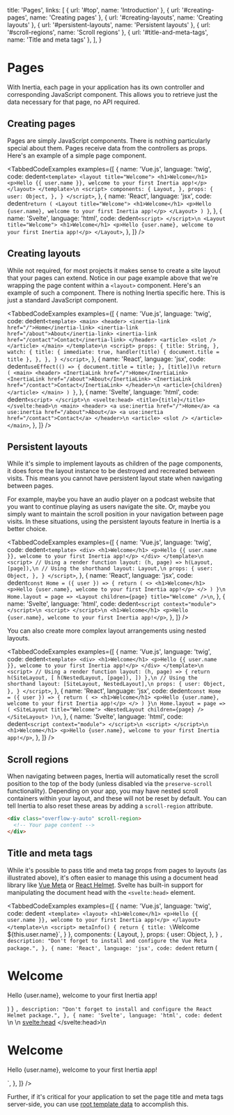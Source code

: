 
  title: 'Pages',
  links: [
    { url: '#top', name: 'Introduction' },
    { url: '#creating-pages', name: 'Creating pages' },
    { url: '#creating-layouts', name: 'Creating layouts' },
    { url: '#persistent-layouts', name: 'Persistent layouts' },
    { url: '#scroll-regions', name: 'Scroll regions' },
    { url: '#title-and-meta-tags', name: 'Title and meta tags' },
  ],
}

# Pages

With Inertia, each page in your application has its own controller and corresponding JavaScript component. This allows you to retrieve just the data necessary for that page, no API required.

## Creating pages

Pages are simply JavaScript components. There is nothing particularly special about them. Pages receive data from the controllers as props. Here's an example of a simple page component.

<TabbedCodeExamples
  examples={[
    {
      name: 'Vue.js',
      language: 'twig',
      code: dedent`
        <template>
          <layout title="Welcome">
            <h1>Welcome</h1>
            <p>Hello {{ user.name }}, welcome to your first Inertia app!</p>
          </layout>
        </template>\n
        <script>
            components: {
              Layout,
            },
            props: {
              user: Object,
            },
          }
        </script>
      `,
    },
    {
      name: 'React',
      language: 'jsx',
      code: dedent`
          return (
            <Layout title="Welcome">
              <h1>Welcome</h1>
              <p>Hello {user.name}, welcome to your first Inertia app!</p>
            </Layout>
          )
        }
      `,
    },
    {
      name: 'Svelte',
      language: 'html',
      code: dedent`
        <script>
        </script>\n
        <Layout title="Welcome">
          <h1>Welcome</h1>
          <p>Hello {user.name}, welcome to your first Inertia app!</p>
        </Layout>
      `,
    },
  ]}
/>

## Creating layouts

While not required, for most projects it makes sense to create a site layout that your pages can extend. Notice in our page example above that we're wrapping the page content within a `<layout>` component. Here's an example of such a component. There is nothing Inertia specific here. This is just a standard JavaScript component.

<TabbedCodeExamples
  examples={[
    {
      name: 'Vue.js',
      language: 'twig',
      code: dedent`
        <template>
          <main>
            <header>
              <inertia-link href="/">Home</inertia-link>
              <inertia-link href="/about">About</inertia-link>
              <inertia-link href="/contact">Contact</inertia-link>
            </header>
            <article>
              <slot />
            </article>
          </main>
        </template>\n
        <script>
            props: {
              title: String,
            },
            watch: {
              title: {
                immediate: true,
                handler(title) {
                  document.title = title
                },
              },
            },
          }
        </script>
      `,
    },
    {
      name: 'React',
      language: 'jsx',
      code: dedent`
          useEffect(() => {
            document.title = title;
          }, [title])\n
          return (
            <main>
              <header>
                <InertiaLink href="/">Home</InertiaLink>
                <InertiaLink href="/about">About</InertiaLink>
                <InertiaLink href="/contact">Contact</InertiaLink>
              </header>\n
              <article>{children}</article>
            </main>
          )
        }
      `,
    },
    {
      name: 'Svelte',
      language: 'html',
      code: dedent`
        <script>
        </script>\n
        <svelte:head>
            <title>{title}</title>
        </svelte:head>\n
        <main>
          <header>
            <a use:inertia href="/">Home</a>
            <a use:inertia href="/about">About</a>
            <a use:inertia href="/contact">Contact</a>
          </header>\n
          <article>
            <slot />
          </article>
        </main>
      `,
    },
  ]}
/>

## Persistent layouts

While it's simple to implement layouts as children of the page components, it does force the layout instance to be destroyed and recreated between visits. This means you cannot have persistent layout state when navigating between pages.

For example, maybe you have an audio player on a podcast website that you want to continue playing as users navigate the site. Or, maybe you simply want to maintain the scroll position in your navigation between page visits. In these situations, using the persistent layouts feature in Inertia is a better choice.

<TabbedCodeExamples
  examples={[
    {
      name: 'Vue.js',
      language: 'twig',
      code: dedent`
        <template>
          <div>
            <h1>Welcome</h1>
            <p>Hello {{ user.name }}, welcome to your first Inertia app!</p>
          </div>
        </template>\n
        <script>
            // Using a render function
            layout: (h, page) => h(Layout, [page]),\n
            // Using the shorthand
            layout: Layout,\n
            props: {
              user: Object,
            },
          }
        </script>
      `,
    },
    {
      name: 'React',
      language: 'jsx',
      code: dedent`
        const Home = ({ user }) => {
          return (
            <>
              <h1>Welcome</h1>
              <p>Hello {user.name}, welcome to your first Inertia app!</p>
            </>
          )
        }\n
        Home.layout = page => <Layout children={page} title="Welcome" />\n
      `,
    },
    {
      name: 'Svelte',
      language: 'html',
      code: dedent`
        <script context="module">
        </script>\n
        <script>
        </script>\n
        <h1>Welcome</h1>
        <p>Hello {user.name}, welcome to your first Inertia app!</p>
      `,
    },
  ]}
/>

You can also create more complex layout arrangements using nested layouts.

<TabbedCodeExamples
  examples={[
    {
      name: 'Vue.js',
      language: 'twig',
      code: dedent`
        <template>
          <div>
            <h1>Welcome</h1>
            <p>Hello {{ user.name }}, welcome to your first Inertia app!</p>
          </div>
        </template>\n
        <script>
            // Using a render function
            layout: (h, page) => {
              return h(SiteLayout, [
                h(NestedLayout, [page]),
              ])
            },\n
            // Using the shorthand
            layout: [SiteLayout, NestedLayout],\n
            props: {
              user: Object,
            },
          }
        </script>
      `,
    },
    {
      name: 'React',
      language: 'jsx',
      code: dedent`
        const Home = ({ user }) => {
          return (
            <>
              <h1>Welcome</h1>
              <p>Hello {user.name}, welcome to your first Inertia app!</p>
            </>
          )
        }\n
        Home.layout = page => (
          <SiteLayout title="Welcome">
            <NestedLayout children={page} />
          </SiteLayout>
        )\n
      `,
    },
    {
      name: 'Svelte',
      language: 'html',
      code: dedent`
        <script context="module">
        </script>\n
        <script>
        </script>\n
        <h1>Welcome</h1>
        <p>Hello {user.name}, welcome to your first Inertia app!</p>
      `,
    },
  ]}
/>

## Scroll regions

When navigating between pages, Inertia will automatically reset the scroll position to the top of the body (unless disabled via the `preserve-scroll` functionality). Depending on your app, you may have nested scroll containers within your layout, and these will not be reset by default. You can tell Inertia to also reset these areas by adding a `scroll-region` attribute.

```html
<div class="overflow-y-auto" scroll-region>
  <!-- Your page content -->
</div>
```

## Title and meta tags

While it's possible to pass title and meta tag props from pages to layouts (as illustrated above), it's often easier to manage this using a document head library like [Vue Meta](https://github.com/nuxt/vue-meta) or [React Helmet](https://github.com/nfl/react-helmet). Svelte has built-in support for manipulating the document head with the `<svelte:head>` element.

<TabbedCodeExamples
  examples={[
    {
      name: 'Vue.js',
      language: 'twig',
      code: dedent`
        <template>
          <layout>
            <h1>Welcome</h1>
            <p>Hello {{ user.name }}, welcome to your first Inertia app!</p>
          </layout>
        </template>\n
        <script>
            metaInfo() {
              return {
                title: \`Welcome \${this.user.name}\`,
              }
            },
            components: {
              Layout,
            },
            props: {
              user: Object,
            },
          }
        </script>
      `,
      description: "Don't forget to install and configure the Vue Meta package.",
    },
    {
      name: 'React',
      language: 'jsx',
      code: dedent`
          return (
            <Layout>
              <Helmet>
                <title>Welcome {user.name}</title>
              </Helmet>
              <h1>Welcome</h1>
              <p>Hello {user.name}, welcome to your first Inertia app!</p>
            </Layout>
          )
        }
      `,
      description: "Don't forget to install and configure the React Helmet package.",
    },
    {
      name: 'Svelte',
      language: 'html',
      code: dedent`
        <script context="module">
        </script>\n
        <script>
        </script>\n
        <svelte:head>
            <title>Welcome {user.name}</title>
        </svelte:head>\n
        <h1>Welcome</h1>
        <p>Hello {user.name}, welcome to your first Inertia app!</p>
      `,
    },
  ]}
/>

Further, if it's critical for your application to set the page title and meta tags server-side, you can use [root template data](/responses#root-template-data) to accomplish this.
